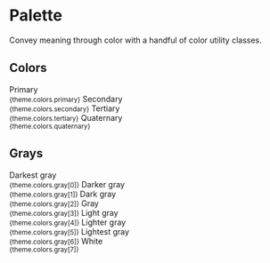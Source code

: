 


<Meta title="Themes|WebApp/System/Palette" />

# Palette

Convey meaning through color with a handful of color utility classes.

## Colors

<Preview>
  <Theme>
    <Grid gridTemplateColumns="repeat(4, 1fr)" gridGap={16}>
      <Box flexBox>
        <Box bg="primary" width="100%" height={150} />
        <Box>
          <Box bg="shades.primary.1" width={50} height={50} />
          <Box bg="shades.primary.2" width={50} height={50} />
          <Box bg="shades.primary.3" width={50} height={50} />
        </Box>
      </Box>
      <Box flexBox>
        <Box bg="secondary" width="100%" height={150} />
        <Box>
          <Box bg="shades.secondary.1" width={50} height={50} />
          <Box bg="shades.secondary.2" width={50} height={50} />
          <Box bg="shades.secondary.3" width={50} height={50} />
        </Box>
      </Box>
      <Box flexBox>
        <Box bg="tertiary" width="100%" height={150} />
        <Box>
          <Box bg="shades.tertiary.1" width={50} height={50} />
          <Box bg="shades.tertiary.2" width={50} height={50} />
          <Box bg="shades.tertiary.3" width={50} height={50} />
        </Box>
      </Box>
      <Box flexBox>
        <Box bg="quaternary" width="100%" height={150} />
        <Box>
          <Box bg="shades.quaternary.1" width={50} height={50} />
          <Box bg="shades.quaternary.2" width={50} height={50} />
          <Box bg="shades.quaternary.3" width={50} height={50} />
        </Box>
      </Box>
      <Box backgroundImage={theme.colors.gradients.primary} height={150} />
      <Box backgroundImage={theme.colors.gradients.secondary} height={150} />
      <Box backgroundImage={theme.colors.gradients.tertiary} height={150} />
      <Box backgroundImage={theme.colors.gradients.quaternary} height={150} />
      <Box>
        Primary
        <br />
        <small>{theme.colors.primary}</small>
      </Box>
      <Box>
        Secondary
        <br />
        <small>{theme.colors.secondary}</small>
      </Box>
      <Box>
        Tertiary
        <br />
        <small>{theme.colors.tertiary}</small>
      </Box>
      <Box>
        Quaternary
        <br />
        <small>{theme.colors.quaternary}</small>
      </Box>
    </Grid>
  </Theme>
</Preview>

## Grays

<Preview>
  <Theme>
    <Grid gridTemplateColumns="repeat(4, 1fr)" gridGap={16}>
      <Box>
        <Box bg="gray.0" height={150} mb={3} />
        Darkest gray
        <br />
        <small>{theme.colors.gray[0]}</small>
      </Box>
      <Box>
        <Box bg="gray.1" height={150} mb={3} />
        Darker gray
        <br />
        <small>{theme.colors.gray[1]}</small>
      </Box>
      <Box>
        <Box bg="gray.2" height={150} mb={3} />
        Dark gray
        <br />
        <small>{theme.colors.gray[2]}</small>
      </Box>
      <Box>
        <Box bg="gray.3" height={150} mb={3} />
        Gray
        <br />
        <small>{theme.colors.gray[3]}</small>
      </Box>
      <Box>
        <Box bg="gray.4" height={150} mb={3} />
        Light gray
        <br />
        <small>{theme.colors.gray[4]}</small>
      </Box>
      <Box>
        <Box bg="gray.5" height={150} mb={3} />
        Lighter gray
        <br />
        <small>{theme.colors.gray[5]}</small>
      </Box>
      <Box>
        <Box bg="gray.6" height={150} mb={3} />
        Lightest gray
        <br />
        <small>{theme.colors.gray[6]}</small>
      </Box>
      <Box>
        <Box bg="gray.7" height={150} mb={3} border="1px solid #EAE8E9" />
        White
        <br />
        <small>{theme.colors.gray[7]}</small>
      </Box>
    </Grid>
  </Theme>
</Preview>
